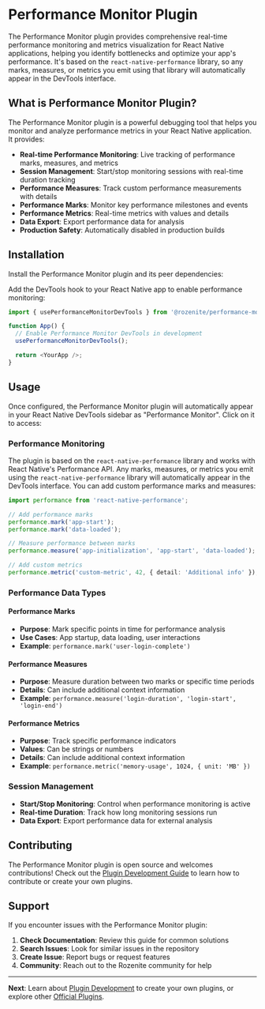 
# Performance Monitor Plugin

The Performance Monitor plugin provides comprehensive real-time performance monitoring and metrics visualization for React Native applications, helping you identify bottlenecks and optimize your app's performance. It's based on the `react-native-performance` library, so any marks, measures, or metrics you emit using that library will automatically appear in the DevTools interface.

## What is Performance Monitor Plugin?

The Performance Monitor plugin is a powerful debugging tool that helps you monitor and analyze performance metrics in your React Native application. It provides:

- **Real-time Performance Monitoring**: Live tracking of performance marks, measures, and metrics
- **Session Management**: Start/stop monitoring sessions with real-time duration tracking
- **Performance Measures**: Track custom performance measurements with details
- **Performance Marks**: Monitor key performance milestones and events
- **Performance Metrics**: Real-time metrics with values and details
- **Data Export**: Export performance data for analysis
- **Production Safety**: Automatically disabled in production builds

## Installation

Install the Performance Monitor plugin and its peer dependencies:

<PackageManagerTabs command="install -D @rozenite/performance-monitor-plugin react-native-performance" />

Add the DevTools hook to your React Native app to enable performance monitoring:

```typescript title="App.tsx"
import { usePerformanceMonitorDevTools } from '@rozenite/performance-monitor-plugin';

function App() {
  // Enable Performance Monitor DevTools in development
  usePerformanceMonitorDevTools();

  return <YourApp />;
}
```

## Usage

Once configured, the Performance Monitor plugin will automatically appear in your React Native DevTools sidebar as "Performance Monitor". Click on it to access:

### Performance Monitoring

The plugin is based on the `react-native-performance` library and works with React Native's Performance API. Any marks, measures, or metrics you emit using the `react-native-performance` library will automatically appear in the DevTools interface. You can add custom performance marks and measures:

```typescript
import performance from 'react-native-performance';

// Add performance marks
performance.mark('app-start');
performance.mark('data-loaded');

// Measure performance between marks
performance.measure('app-initialization', 'app-start', 'data-loaded');

// Add custom metrics
performance.metric('custom-metric', 42, { detail: 'Additional info' });
```

### Performance Data Types

#### Performance Marks

- **Purpose**: Mark specific points in time for performance analysis
- **Use Cases**: App startup, data loading, user interactions
- **Example**: `performance.mark('user-login-complete')`

#### Performance Measures

- **Purpose**: Measure duration between two marks or specific time periods
- **Details**: Can include additional context information
- **Example**: `performance.measure('login-duration', 'login-start', 'login-end')`

#### Performance Metrics

- **Purpose**: Track specific performance indicators
- **Values**: Can be strings or numbers
- **Details**: Can include additional context information
- **Example**: `performance.metric('memory-usage', 1024, { unit: 'MB' })`

### Session Management

- **Start/Stop Monitoring**: Control when performance monitoring is active
- **Real-time Duration**: Track how long monitoring sessions run
- **Data Export**: Export performance data for external analysis

## Contributing

The Performance Monitor plugin is open source and welcomes contributions! Check out the [Plugin Development Guide](../plugin-development/plugin-development.md) to learn how to contribute or create your own plugins.

## Support

If you encounter issues with the Performance Monitor plugin:

1. **Check Documentation**: Review this guide for common solutions
2. **Search Issues**: Look for similar issues in the repository
3. **Create Issue**: Report bugs or request features
4. **Community**: Reach out to the Rozenite community for help

---

**Next**: Learn about [Plugin Development](../plugin-development/plugin-development.md) to create your own plugins, or explore other [Official Plugins](./overview.md).

